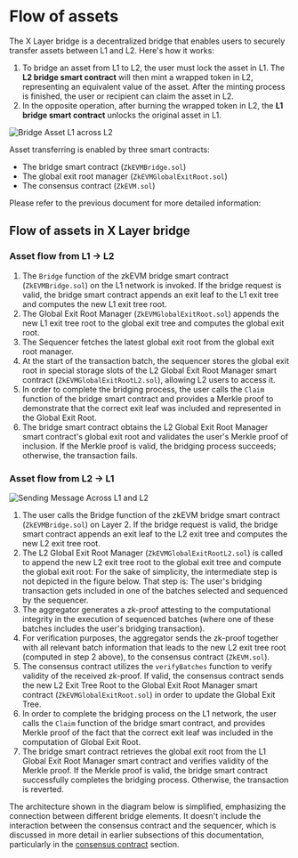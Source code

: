 # Flow of assets
The X Layer bridge is a decentralized bridge that enables users to securely transfer assets between L1 and L2. Here's how it works:
1. To bridge an asset from L1 to L2, the user must lock the asset in L1. The **L2 bridge smart contract** will then mint a wrapped token in L2, representing an equivalent value of the asset. After the minting process is finished, the user or recipient can claim the asset in L2.
2. In the opposite operation, after burning the wrapped token in L2, the **L1 bridge smart contract** unlocks the original asset in L1.

![Bridge Asset L1 across L2](./img/bridge-asset-l1-l2.jpg)

Asset transferring is enabled by three smart contracts: 
- The bridge smart contract (`ZkEVMBridge.sol`)
- The global exit root manager (`ZkEVMGlobalExitRoot.sol`)
- The consensus contract (`ZkEVM.sol`)

Please refer to the previous document for more detailed information: 
<Card mainTitle="X Layer bridge smart contracts" subTitle='Smart contracts for asset transfer' link="./asset-transfer"/>

## Flow of assets in X Layer bridge
### Asset flow from L1 → L2
1. The `Bridge` function of the zkEVM bridge smart contract (`ZkEVMBridge.sol`) on the L1 network is invoked. If the bridge request is valid, the bridge smart contract appends an exit leaf to the L1 exit tree and computes the new L1 exit tree root.
2. The Global Exit Root Manager (`ZkEVMGlobalExitRoot.sol`) appends the new L1 exit tree root to the global exit tree and computes the global exit root.
3. The Sequencer fetches the latest global exit root from the global exit root manager.
4. At the start of the transaction batch, the sequencer stores the global exit root in special storage slots of the L2 Global Exit Root Manager smart contract (`ZkEVMGlobalExitRootL2.sol`), allowing L2 users to access it.
5. In order to complete the bridging process, the user calls the `Claim` function of the bridge smart contract and provides a Merkle proof to demonstrate that the correct exit leaf was included and represented in the Global Exit Root.
6. The bridge smart contract obtains the L2 Global Exit Root Manager smart contract's global exit root and validates the user's Merkle proof of inclusion. If the Merkle proof is valid, the bridging process succeeds; otherwise, the transaction fails.

### Asset flow from L2 → L1
![Sending Message Across L1 and L2](./img/sending-message-across-l1-l2.png)
1. The user calls the Bridge function of the zkEVM bridge smart contract (`ZkEVMBridge.sol`) on Layer 2. If the bridge request is valid, the bridge smart contract appends an exit leaf to the L2 exit tree and computes the new L2 exit tree root.
2. The L2 Global Exit Root Manager (`ZkEVMGlobalExitRootL2.sol`) is called to append the new L2 exit tree root to the global exit tree and compute the global exit root:
<Tip title="Note">For the sake of simplicity, the intermediate step is not depicted in the figure below. That step is: The user's bridging transaction gets included in one of the batches selected and sequenced by the sequencer.</Tip>
3. The aggregator generates a zk-proof attesting to the computational integrity in the execution of sequenced batches (where one of these batches includes the user's bridging transaction).
4. For verification purposes, the aggregator sends the zk-proof together with all relevant batch information that leads to the new L2 exit tree root (computed in step 2 above), to the consensus contract (`ZkEVM.sol`).
5. The consensus contract utilizes the `verifyBatches` function to verify validity of the received zk-proof. If valid, the consensus contract sends the new L2 Exit Tree Root to the Global Exit Root Manager smart contract (`ZkEVMGlobalExitRoot.sol`) in order to update the Global Exit Tree.
6. In order to complete the bridging process on the L1 network, the user calls the `Claim` function of the bridge smart contract, and provides Merkle proof of the fact that the correct exit leaf was included in the computation of Global Exit Root.
7. The bridge smart contract retrieves the global exit root from the L1 Global Exit Root Manager smart contract and verifies validity of the Merkle proof. If the Merkle proof is valid, the bridge smart contract successfully completes the bridging process. Otherwise, the transaction is reverted.

<Tip title="Note">The architecture shown in the diagram below is simplified, emphasizing the connection between different bridge elements. 
It doesn't include the interaction between the consensus contract and the sequencer, which is discussed in more detail in earlier subsections of this documentation, particularly in the [consensus contract](https://github.com/okx/xlayer-contracts/blob/release/v0.1.0/contracts/PolygonZkEVM.sol "consensus contract") section.</Tip>